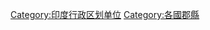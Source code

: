 {{Catnav|頁面分類|各種主題的頁面分類|按國家分類|各國行政區劃|印度行政區劃|印度行政区划单位}}

{{印度区划分类指南}}
{{Commons category|Districts of India}}

[[Category:印度行政区划单位|Category:印度行政区划单位]]
[[Category:各國郡縣|Category:各國郡縣]]